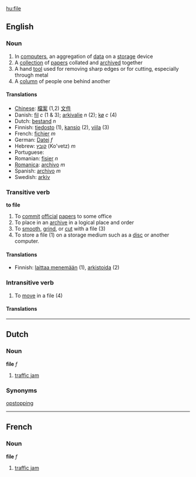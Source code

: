 [[hu:file]]

==English==
===Noun===
#In [[computers]], an aggregation of [[data]] on a [[storage]] device
#A [[collection]] of [[paper]]s collated and [[archive]]d together
#A hand [[tool]] used for removing sharp edges or for cutting, especially through metal
#A [[column]] of people one behind another

====Translations====
*[[Chinese]]: [[檔案]] (1,2) [[文件]]
*Danish: [[fil]] ''c'' (1 & 3); [[arkivalie]] ''n'' (2); [[kø]] ''c'' (4)
*Dutch: [[bestand]] ''n''
*Finnish: [[tiedosto]] (1), [[kansio]] (2), [[viila]] (3)
*French: [[fichier]] ''m''
*German: [[Datei]] ''f''
*Hebrew: [[קובץ]] (Ko'vetz) ''m''
*Portuguese: [[]]
*Romanian: [[fişier]] ''n''
*[[Romanica]]: [[archivo]] ''m''
*Spanish: [[archivo]] ''m''
*Swedish: [[arkiv]]

===Transitive verb===
'''to file'''

#To [[commit]] [[official]] [[paper]]s to some office
#To place in an [[archive]] in a logical place and order
#To [[smooth]], [[grind]], or [[cut]] with a file (3)
#To store a file (1) on a storage medium such as a [[disc]] or another computer.

====Translations====
*Finnish: [[laittaa menemään]] (1), [[arkistoida]] (2)

===Intransitive verb===
#To [[move]] in a file (4)

====Translations====

----

==Dutch==
===Noun===
'''file''' ''f''

#[[traffic jam]]

===Synonyms===
[[opstopping]]

----

==French==
===Noun===
'''file''' ''f''

#[[traffic jam]]